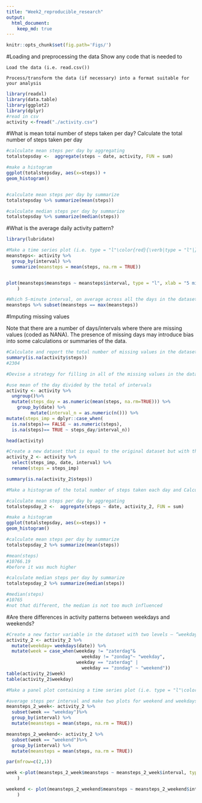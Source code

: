 ```yaml
---
title: "Week2_reproducible_research"
output: 
  html_document:
    keep_md: true
---
```


```r
knitr::opts_chunk$set(fig.path='Figs/')
```

#Loading and preprocessing the data
Show any code that is needed to

    Load the data (i.e. read.csv())

    Process/transform the data (if necessary) into a format suitable for your analysis
    
```r
library(readxl)
library(data.table)
library(ggplot2)
library(dplyr)
#read in csv 
activity <-fread("./activity.csv")
```

#What is mean total number of steps taken per day?
Calculate the total number of steps taken per day
```r
#calculate mean steps per day by aggregating
totalstepsday <-  aggregate(steps ~ date, activity, FUN = sum)

#make a histogram
ggplot(totalstepsday, aes(x=steps)) +
geom_histogram()



```

```r

#calculate mean steps per day by summarize
totalstepsday %>% summarize(mean(steps))

```

```r

#calculate median steps per day by summarize
totalstepsday %>% summarize(median(steps))
```

#What is the average daily activity pattern?

```r
library(lubridate)

#Make a time series plot (i.e. type = "l"\color{red}{\verb|type = "l"|}type = "l") of the 5-minute interval (x-axis) and the average number of steps taken, averaged across all days (y-axis)
meansteps<- activity %>%
  group_by(interval) %>%
  summarize(meansteps = mean(steps, na.rm = TRUE))


plot(meansteps$meansteps ~ meansteps$interval, type = "l", xlab = "5 min interval", ylab = "average steps per day"
    )
```

```r
#Which 5-minute interval, on average across all the days in the dataset, contains the maximum number of steps?
meansteps %>% subset(meansteps == max(meansteps))
```

#Imputing missing values

Note that there are a number of days/intervals where there are missing values (coded as NA\color{red}{\verb|NA|}NA). The presence of missing days may introduce bias into some calculations or summaries of the data.

```r
#Calculate and report the total number of missing values in the dataset (i.e. the total number of rows with NA\color{red}{\verb|NA|}NAs)
summary(is.na(activity$steps))
#2304
```
```r
#Devise a strategy for filling in all of the missing values in the dataset. The strategy does not need to be sophisticated. For example, you could use the mean/median for that day, or the mean for that 5-minute interval, etc.

#use mean of the day divided by the total of intervals
activity <- activity %>%
  ungroup()%>%
  mutate(steps_day = as.numeric(mean(steps, na.rm=TRUE))) %>%
    group_by(date) %>%
         mutate(interval_n = as.numeric(n())) %>% 
mutate(steps_imp = dplyr::case_when(
  is.na(steps)== FALSE ~ as.numeric(steps),
  is.na(steps)== TRUE ~ steps_day/interval_n))

head(activity)
```
```r
#Create a new dataset that is equal to the original dataset but with the missing data filled in.
activity_2 <- activity %>%
  select(steps_imp, date, interval) %>%
  rename(steps = steps_imp)

summary(is.na(activity_2$steps))
```

```r
#Make a histogram of the total number of steps taken each day and Calculate and report the mean and median total number of steps taken per day. Do these values differ from the estimates from the first part of the assignment? What is the impact of imputing missing data on the estimates of the total daily number of steps?

#calculate mean steps per day by aggregating
totalstepsday_2 <-  aggregate(steps ~ date, activity_2, FUN = sum)

#make a histogram
ggplot(totalstepsday, aes(x=steps)) +
geom_histogram()
```

```r

#calculate mean steps per day by summarize
totalstepsday_2 %>% summarize(mean(steps))

#mean(steps)
#10766.19	
#before it was much higher

```

```r

#calculate median steps per day by summarize
totalstepsday_2 %>% summarize(median(steps))

#median(steps)
#10765	
#not that different, the median is not too much influenced

```

#Are there differences in activity patterns between weekdays and weekends?

```r
#Create a new factor variable in the dataset with two levels – “weekday” and “weekend” indicating whether a given date is a weekday or weekend day.
activity_2 <- activity_2 %>%
  mutate(weekday= weekdays(date)) %>%
  mutate(week = case_when(weekday != "zaterdag"&
                            weekday != "zondag"~ "weekday",
                          weekday == "zaterdag" | 
                            weekday == "zondag" ~ "weekend"))
table(activity_2$week)
table(activity_2$weekday)
```

```r
#Make a panel plot containing a time series plot (i.e. type = "l"\color{red}{\verb|type = "l"|}type = "l") of the 5-minute interval (x-axis) and the average number of steps taken, averaged across all weekday days or weekend days (y-axis). See the README file in the GitHub repository to see an example of what this plot should look like using simulated data.

#average steps per interval and make two plots for weekend and weekdays
meansteps_2_week<- activity_2 %>%
  subset(week == "weekday")%>%
  group_by(interval) %>%
  mutate(meansteps = mean(steps, na.rm = TRUE))

meansteps_2_weekend<- activity_2 %>%
  subset(week == "weekend")%>%
  group_by(interval) %>%
  mutate(meansteps = mean(steps, na.rm = TRUE))

par(mfrow=c(2,1))

week <-plot(meansteps_2_week$meansteps ~ meansteps_2_week$interval, type = "l", xlab = "5 min interval", ylab = "average steps per interval weekend"
    )

weekend <- plot(meansteps_2_weekend$meansteps ~ meansteps_2_weekend$interval, type = "l", xlab = "5 min interval", ylab = "average steps per interval weekend"
    )


```


